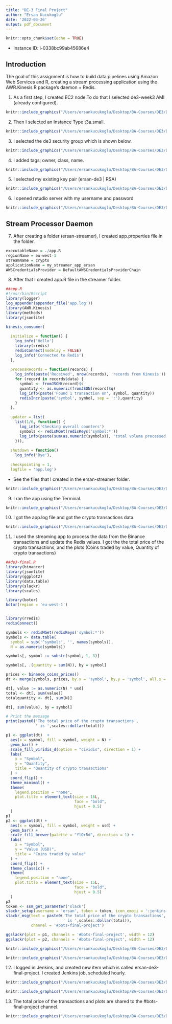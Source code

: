 ```yaml
---
title: "DE-3 Final Project"
author: "Ersan Kucukoglu"
date: '2022-03-26'
output: pdf_document
---
```


```r
knitr::opts_chunk$set(echo = TRUE)
```

- Instance ID: i-0338bc99ab45686e4

## Introduction

The goal of this assignment is how to build data pipelines using Amazon Web Services and R, creating a stream processing application using the AWR.Kinesis R package's daemon + Redis.

1. As a first step, I created EC2 node.To do that I selected de3-week3 AMI (already configured).

```r
knitr::include_graphics("/Users/ersankucukoglu/Desktop/BA-Courses/DE3/DE3-Project_Screenshots/1.png")
```

2.  Then I selected an Instance Type t3a.small.

```r
knitr::include_graphics("/Users/ersankucukoglu/Desktop/BA-Courses/DE3/DE3-Project_Screenshots/2.png")
```

3.  I selected the de3 security group which is shown below. 

```r
knitr::include_graphics("/Users/ersankucukoglu/Desktop/BA-Courses/DE3/DE3-Project_Screenshots/3.png")
```
4. I added tags; owner, class, name.

```r
knitr::include_graphics("/Users/ersankucukoglu/Desktop/BA-Courses/DE3/DE3-Project_Screenshots/4.png")
```

5. I selected my existing key pair (ersan-de3 | RSA)

```r
knitr::include_graphics("/Users/ersankucukoglu/Desktop/BA-Courses/DE3/DE3-Project_Screenshots/5.png")
```

6. I opened rstudio server with my username and password

```r
knitr::include_graphics("/Users/ersankucukoglu/Desktop/BA-Courses/DE3/DE3-Project_Screenshots/6.png")
```


## Stream Processor Daemon

7. After creating a folder (ersan-streamer), I created app.properties file in the folder.

```r
executableName = ./app.R
regionName = eu-west-1
streamName = crypto
applicationName = my_streamer_app_ersan
AWSCredentialsProvider = DefaultAWSCredentialsProviderChain
```

8. After that I created app.R file in the streamer folder.

```r
##app.R
#!/usr/bin/Rscript
library(logger)
log_appender(appender_file('app.log'))
library(AWR.Kinesis)
library(methods)
library(jsonlite)

kinesis_consumer(
  
  initialize = function() {
    log_info('Hello')
    library(rredis)
    redisConnect(nodelay = FALSE)
    log_info('Connected to Redis')
  },
  
  processRecords = function(records) {
    log_info(paste('Received', nrow(records), 'records from Kinesis'))
    for (record in records$data) {
      symbol <- fromJSON(record)$s
      quantity <- as.numeric(fromJSON(record)$q)
      log_info(paste('Found 1 transaction on', symbol, quantity))
      redisIncr(paste('symbol', symbol, sep = ':'),quantity)
    }
  },
  
  updater = list(
    list(1/6, function() {
      log_info('Checking overall counters')
      symbols <- redisMGet(redisKeys('symbol:*'))
      log_info(paste(sum(as.numeric(symbols)), 'total volume processed so far'))
    })),
  
  shutdown = function()
    log_info('Bye'),
  
  checkpointing = 1,
  logfile = 'app.log')
```

- See the files that I created in the ersan-streamer folder.

```r
knitr::include_graphics("/Users/ersankucukoglu/Desktop/BA-Courses/DE3/DE3-Project_Screenshots/9.png")
```

9. I ran the app using the Terminal.
```r
knitr::include_graphics("/Users/ersankucukoglu/Desktop/BA-Courses/DE3/DE3-Project_Screenshots/10.png")
```
10. I got the app.log file and got the crypto transactions data.

```r
knitr::include_graphics("/Users/ersankucukoglu/Desktop/BA-Courses/DE3/DE3-Project_Screenshots/11.png")
```

11. I used the streaming app to process the data from the Binance transactions and update the Redis values. I got the the total price of the crypto transactions, and the plots (Coins traded by value, Quantity of crypto transactions)

```r
##de3-final.R
library(binancer)
library(jsonlite)
library(ggplot2)
library(data.table)
library(slackr)
library(scales)

library(botor)
botor(region = 'eu-west-1')


library(rredis)
redisConnect()

symbols <- redisMGet(redisKeys('symbol:*'))
symbols <- data.table(
  symbol = sub('^symbol:', '', names(symbols)),
  N = as.numeric(symbols))

symbols[, symbol := substr(symbol, 1, 3)]

symbols[, .(quantity = sum(N)), by = symbol]

prices <- binance_coins_prices()
dt <- merge(symbols, prices, by.x = 'symbol', by.y = 'symbol', all.x = TRUE, all.y = FALSE)

dt[, value := as.numeric(N) * usd]
total <- dt[, sum(value)]
totalquantity <- dt[, sum(N)]

dt[, sum(value), by = symbol]

# Print the message
print(paste0('The total price of the crypto transactions', 
             ' is ',scales::dollar(total)))

p1 <- ggplot(dt)  +
  aes(x = symbol, fill = symbol, weight = N) +
  geom_bar() +
  scale_fill_viridis_d(option = "cividis", direction = 1) +
  labs(
    x = "Symbol",
    y = "Quantity",
    title = "Quantity of crypto transactions"
  ) +
  coord_flip() +
  theme_minimal() +
  theme(
    legend.position = "none",
    plot.title = element_text(size = 16L,
                              face = "bold",
                              hjust = 0.5)
  )
p1
p2 <- ggplot(dt) +
  aes(x = symbol, fill = symbol, weight = usd) +
  geom_bar() +
  scale_fill_brewer(palette = "YlOrRd", direction = 1) +
  labs(
    x = "Symbol",
    y = "Value (USD)",
    title = "Coins traded by value"
  ) +
  coord_flip() +
  theme_classic() +
  theme(
    legend.position = "none",
    plot.title = element_text(size = 15L,
                              face = "bold",
                              hjust = 0.5)
  )
p2
token <- ssm_get_parameter('slack')
slackr_setup(username = 'ersan', token = token, icon_emoji = ':jenkins-rage:')
slackr_msg(text = paste0('The total price of the crypto transactions', 
                         ' is ',scales::dollar(total)), 
           channel = '#bots-final-project')

ggslackr(plot = p1, channels = '#bots-final-project', width = 12)
ggslackr(plot = p2, channels = '#bots-final-project', width = 12)

```

```r
knitr::include_graphics("/Users/ersankucukoglu/Desktop/BA-Courses/DE3/DE3-Project_Screenshots/ggplot3e32c96451e.png")
```
```r
knitr::include_graphics("/Users/ersankucukoglu/Desktop/BA-Courses/DE3/DE3-Project_Screenshots/ggplot3e35db63418.png")
```
12. I logged in Jenkins, and created new item which is called ersan-de3-final-project. I created Jenkins job, scheduled hourly. 
```r
knitr::include_graphics("/Users/ersankucukoglu/Desktop/BA-Courses/DE3/DE3-Project_Screenshots/j1.png")
```

```r
knitr::include_graphics("/Users/ersankucukoglu/Desktop/BA-Courses/DE3/DE3-Project_Screenshots/j2.png")
```

13. The total price of the transactions and plots  are shared to the  #bots-final-project channel.

```r
knitr::include_graphics("/Users/ersankucukoglu/Desktop/BA-Courses/DE3/DE3-Project_Screenshots/slack.png")
```